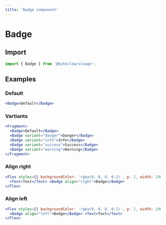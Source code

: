 ```yaml
---
title: 'Badge component'
---
```


# Badge

## Import

```js transpile=false
import { Badge } from '@byteclaw/visage';
```

## Examples

### Default

```jsx live=true
<Badge>Default</Badge>
```

### Vartiants

```jsx live=true
<Fragment>
  <Badge>Default</Badge>
  <Badge variant="danger">Danger</Badge>
  <Badge variant="info">Info</Badge>
  <Badge variant="success">Success</Badge>
  <Badge variant="warning">Warning</Badge>
</Fragment>
```

### Align right

```jsx live=true
<Flex styles={{ backgroundColor: 'rgba(0, 0, 0, 0.1)', p: 2, width: 200 }}>
  <Text>Text</Text> <Badge align="right">Badge</Badge>
</Flex>
```

### Align left

```jsx live=true
<Flex styles={{ backgroundColor: 'rgba(0, 0, 0, 0.1)', p: 2, width: 200 }}>
  <Badge align="left">Badge</Badge> <Text>Text</Text>
</Flex>
```
